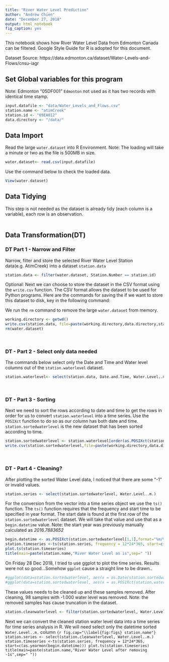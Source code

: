 ```yaml
---
title: "River Water Level Prediction"
author: "Andrew Chien"
date: "December 27, 2018"
output: html_notebook
fig_caption: yes
---
```

This notebook shows how River Water Level Data from Edmonton Canada can be filtered.
Google Style Guide for R is adopted for this document.

Dataset Source: https://data.edmonton.ca/dataset/Water-Levels-and-Flows/cnsu-iagr

## Set Global variables for this program
Note: Edmonton "05DF001" `Edmonton` not used as it has two records with identical time stamp.
```r
input.datafile <- "data/Water_Levels_and_Flows.csv"
station.name <- "atimCreek"
station.id <- "05EA012"
data.directory <- "/data/" 
```

## Data Import
Read the large `water.dataset` into R Environment. Note: The loading will take a minute or two as the file is 500MB in size.
```r
water.dataset<- read.csv(input.datafile)
```
Use the command below to check the loaded data.
```r
View(water.dataset)
```
## Data Tidying
This step is not needed as the dataset is already tidy (each column is a variable), each row is an observation.
</br>
</br>

## Data Transformation(DT)
### DT Part 1 - Narrow and Filter
Narrow, filter and store the selected River Water Level Station data(e.g. AtimCreek) into a dataset `station.data`
```r
station.data <- filter(water.dataset, Station.Number == station.id)
```

Optional: Next we can choose to store the dataset in the CSV format using the `write.csv` function. The CSV format allows the dataset to be used for Python programs. Here are the commands for saving the if we want to store this dataset to disk, key in the following command:

We run the `rm` command to remove the large `water.dataset` from memory.
```r
working.directory <- getwd()
write.csv(station.data, file=paste(working.directory,data.directory,station.name,".csv", sep="")) 
rm(water.dataset)
```
</br>

### DT - Part 2 - Select only data needed
The commands below select only the Date and Time and Water level columns out of the `station.waterlevel` dataset. 
```r
station.waterlevel<- select(station.data, Date.and.Time, Water.Level..m.)
```
</br>

### DT - Part 3 - Sorting
Next we need to sort the rows according to date and time to get the rows in order for us to convert `station.waterlevel` into a time series. Use the `POSIXct` function to do so as our column has both date and time. `station.sortedwaterlevel` is the new dataset that has been sorted according to time.
```r
station.sortedwaterlevel <- station.waterlevel[order(as.POSIXct(station.waterlevel$Date.and.Time, format="%m/%d/%Y %H:%M:%S")),]
write.csv(station.sortedwaterlevel,file=paste(working.directory,data.directory,station.name,"_sorted_water_level.csv", sep=""))

```
</br>

### DT - Part 4 - Cleaning?
After plotting the sorted Water Level data, I noticed that there are some "-1" or invalid values. 
```r
station.series <- select(station.sortedwaterlevel, Water.Level..m.)
```

For the conversion from the vector into a time series object we use the `ts()` function. The `ts()` function requires that the frequency and start time to be specified in year format. The start date is found at the first row of the `station.sortedwaterlevel` dataset. We will take that value and use that as a `begin.datetime` value. Note: the start year was previously manually calculated as _2016.7883652_
```r
begin.datetime <- as.POSIXct(station.sortedwaterlevel[1,1],format="%m/%d/%Y %H:%M:%S",tz="mst")
station.timeseries <-ts(station.series, frequency = 12*24*365, start=c(as.yearmon(begin.datetime)))
plot.ts(station.timeseries)
title(main=paste(station.name,"River Water Level as is",sep=" "))
```

On Friday 28 Dec 2018, I tried to use ggplot to plot the time series. Results were not so good...Somehow `ggplot` cause a straight line to be drawn..
```r
#ggplot(data=station.sortedwaterlevel, aes(x = as.Date(station.sortedwaterlevel$Date.and.Time, format="%m/%d/%Y"), y = Water.Level..m.)) + geom_line() + scale_x_date(date_labels = "%b-%d-%Y") + xlab("") + ylab("Water Level")
#ggplot(data=station.sortedwaterlevel, aes(x = as.POSIXct(station.waterlevel$Date.and.Time, format="%m/%d/%Y %H:%M:%S"), y = Water.Level..m.)) + geom_line() + scale_x_datetime() + xlab("Time") + ylab("Water Level")
```

These values needs to be cleaned up and these samples removed. After cleaning, 98 samples with -1.000 water level was removed. Note: the removed samples has cause truncation in the dataset.
```r
station.cleanwaterlevel <- filter(station.sortedwaterlevel, Water.Level..m. > 0 )
```
Next we can convert the cleaned station water level data into a time series for time series analysis in R. We will need select only the datetime sorted `Water.Level..m.` column
```{r fig.cap="\\label{fig:figs} station.name"}
station.series <- select(station.cleanwaterlevel, Water.Level..m.)
station.timeseries <-ts(station.series, frequency = 12*24*365, start=c(as.yearmon(begin.datetime)))
plot.ts(station.timeseries)
title(main=paste(station.name,"River Water Level after removing -1s",sep=" "))
```








